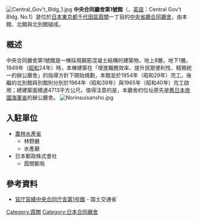 [[File:Central_Gov't_Bldg_1.jpg|thumb]]
'''中央合同廳舍第1號館'''（{{jp|j=中央合同庁舎第1号館|hg=ちゅうおうごうどうちょうしゃだいいちごうかん|lead=yes}}，[[英語|英語]]：Central Gov't Bldg. No.1）是位於[[日本|日本]][[東京都|東京都]][[千代田區|千代田區]][[霞關|霞關]]一丁目的[[中央省廳|中央省廳]][[合同廳舍|合同廳舍]]，由本館、北館與北別館組成。

==概述==
中央合同廳舍第1號館是一棟採用鋼筋混凝土結構的建築物，地上8層，地下1層。
1949年（[[昭和|昭和]]24年）時，本棟建築在「增進職務效率、提升民眾便利性、精簡統一的辦公廳舍」的指導方針下開始規劃，本館並於1954年（昭和29年）完工。後繼的北別館與別館則分別於1964年（昭和39年）與1965年（昭和40年）完工啟用；總建築面積達4713平方公尺。值得注意的是，本廳舍的位址原先是[[大日本帝國|舊日本帝國]][[海軍省|海軍省]]的辦公廳舍。
[[File:Norinsuisansho.jpg|thumb]]
==入駐單位==
*[[農林水產省|農林水產省]]
**林野廳
**水產廳
*日本郵政株式會社
**霞關郵局
==參考資料==
* [http://www.mlit.go.jp/gobuild/gobuild_fr6_000018.html 官庁営繕中央合同庁舎第1号館] {{Wayback|url=http://www.mlit.go.jp/gobuild/gobuild_fr6_000018.html |date=20201202164734 }} - 国土交通省

[[Category:霞關|Category:霞關]]
[[Category:日本合同廳舍|Category:日本合同廳舍]]